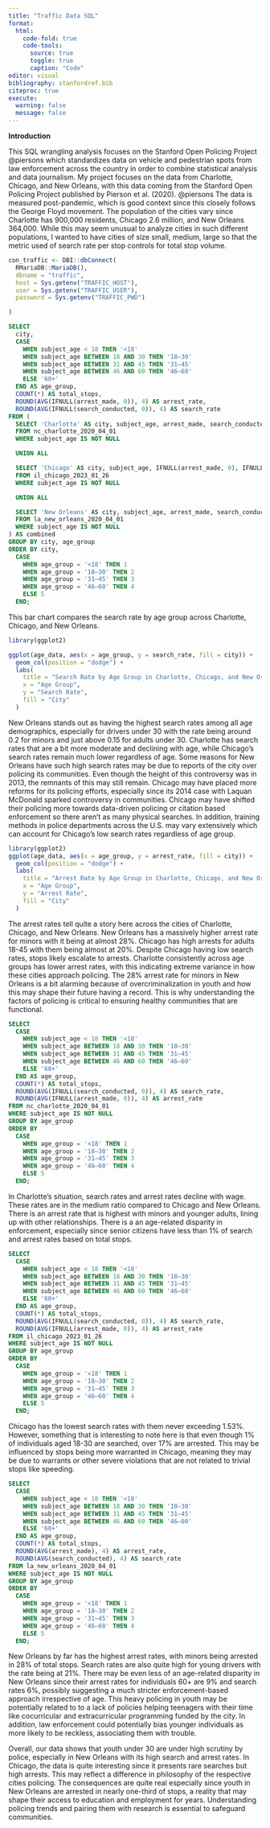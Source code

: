 ```yaml
---
title: "Traffic Data SQL"
format:
  html:
    code-fold: true
    code-tools:
      source: true
      toggle: true
      caption: "Code"
editor: visual
bibliography: stanfordref.bib
citeproc: true
execute:
  warning: false
  message: false
---
```


**Introduction**

This SQL wrangling analysis focuses on the Stanford Open Policing Project @piersons which standardizes data on vehicle and pedestrian spots from law enforcement across the country in order to combine statistical analysis and data journalism. My project focuses on the data from Charlotte, Chicago, and New Orleans, with this data coming from the Stanford Open Policing Project published by Pierson et al. (2020). @piersons The data is measured post-pandemic, which is good context since this closely follows the George Floyd movement. The population of the cities vary since Charlotte has 900,000 residents, Chicago 2.6 million, and New Orleans 364,000. While this may seem unusual to analyze cities in such different populations, I wanted to have cities of size small, medium, large so that the metric used of search rate per stop controls for total stop volume.

```r
con_traffic <- DBI::dbConnect(
  RMariaDB::MariaDB(),
  dbname = "traffic",
  host = Sys.getenv("TRAFFIC_HOST"),
  user = Sys.getenv("TRAFFIC_USER"),
  password = Sys.getenv("TRAFFIC_PWD")

)
```

```sql
SELECT 
  city,
  CASE 
    WHEN subject_age < 18 THEN '<18'
    WHEN subject_age BETWEEN 18 AND 30 THEN '18–30'
    WHEN subject_age BETWEEN 31 AND 45 THEN '31–45'
    WHEN subject_age BETWEEN 46 AND 60 THEN '46–60'
    ELSE '60+'
  END AS age_group,
  COUNT(*) AS total_stops,
  ROUND(AVG(IFNULL(arrest_made, 0)), 4) AS arrest_rate,
  ROUND(AVG(IFNULL(search_conducted, 0)), 4) AS search_rate
FROM (
  SELECT 'Charlotte' AS city, subject_age, arrest_made, search_conducted
  FROM nc_charlotte_2020_04_01
  WHERE subject_age IS NOT NULL

  UNION ALL

  SELECT 'Chicago' AS city, subject_age, IFNULL(arrest_made, 0), IFNULL(search_conducted, 0)
  FROM il_chicago_2023_01_26
  WHERE subject_age IS NOT NULL

  UNION ALL

  SELECT 'New Orleans' AS city, subject_age, arrest_made, search_conducted
  FROM la_new_orleans_2020_04_01
  WHERE subject_age IS NOT NULL
) AS combined
GROUP BY city, age_group
ORDER BY city,
  CASE 
    WHEN age_group = '<18' THEN 1
    WHEN age_group = '18–30' THEN 2
    WHEN age_group = '31–45' THEN 3
    WHEN age_group = '46–60' THEN 4
    ELSE 5
  END;
```

This bar chart compares the search rate by age group across Charlotte, Chicago, and New Orleans.

```r

library(ggplot2)

ggplot(age_data, aes(x = age_group, y = search_rate, fill = city)) +
  geom_col(position = "dodge") +
  labs(
    title = "Search Rate by Age Group in Charlotte, Chicago, and New Orleans",
    x = "Age Group",
    y = "Search Rate",
    fill = "City"
  ) 
```

New Orleans stands out as having the highest search rates among all age demographics, especially for drivers under 30 with the rate being around 0.2 for minors and just above 0.15 for adults under 30. Charlotte has search rates that are a bit more moderate and declining with age, while Chicago's search rates remain much lower regardless of age. Some reasons for New Orleans have such high search rates may be due to reports of the city over policing its communities. Even though the height of this controversy was in 2013, the remnants of this may still remain. Chicago may have placed more reforms for its policing efforts, especially since its 2014 case with Laquan McDonald sparked controversy in communities. Chicago may have shifted their policing more towards data-driven policing or citation based enforcement so there aren't as many physical searches. In addition, training methods in police departments across the U.S. may vary extensively which can account for Chicago's low search rates regardless of age group.

```r
library(ggplot2)
ggplot(age_data, aes(x = age_group, y = arrest_rate, fill = city)) +
  geom_col(position = "dodge") +
  labs(
    title = "Arrest Rate by Age Group in Charlotte, Chicago, and New Orleans",
    x = "Age Group",
    y = "Arrest Rate",
    fill = "City"
  )
```

The arrest rates tell quite a story here across the cities of Charlotte, Chicago, and New Orleans. New Orleans has a massively higher arrest rate for minors with it being at almost 28%. Chicago has high arrests for adults 18-45 with them being almost at 20%. Despite Chicago having low search rates, stops likely escalate to arrests. Charlotte consistently across age groups has lower arrest rates, with this indicating extreme variance in how these cities approach policing. The 28% arrest rate for minors in New Orleans is a bit alarming because of overcriminalization in youth and how this may shape their future having a record. This is why understanding the factors of policing is critical to ensuring healthy communities that are functional.

```sql
SELECT 
  CASE 
    WHEN subject_age < 18 THEN '<18'
    WHEN subject_age BETWEEN 18 AND 30 THEN '18–30'
    WHEN subject_age BETWEEN 31 AND 45 THEN '31–45'
    WHEN subject_age BETWEEN 46 AND 60 THEN '46–60'
    ELSE '60+'
  END AS age_group,
  COUNT(*) AS total_stops,
  ROUND(AVG(IFNULL(search_conducted, 0)), 4) AS search_rate,
  ROUND(AVG(IFNULL(arrest_made, 0)), 4) AS arrest_rate
FROM nc_charlotte_2020_04_01
WHERE subject_age IS NOT NULL
GROUP BY age_group
ORDER BY 
  CASE 
    WHEN age_group = '<18' THEN 1
    WHEN age_group = '18–30' THEN 2
    WHEN age_group = '31–45' THEN 3
    WHEN age_group = '46–60' THEN 4
    ELSE 5
  END;
```

In Charlotte's situation, search rates and arrest rates decline with wage. These rates are in the medium ratio compared to Chicago and New Orleans. There is an arrest rate that is highest with minors and younger adults, lining up with other relationships. There is a an age-related disparity in enforcement, especially since senior citizens have less than 1% of search and arrest rates based on total stops.

```sql
SELECT 
  CASE 
    WHEN subject_age < 18 THEN '<18'
    WHEN subject_age BETWEEN 18 AND 30 THEN '18–30'
    WHEN subject_age BETWEEN 31 AND 45 THEN '31–45'
    WHEN subject_age BETWEEN 46 AND 60 THEN '46–60'
    ELSE '60+'
  END AS age_group,
  COUNT(*) AS total_stops,
  ROUND(AVG(IFNULL(search_conducted, 0)), 4) AS search_rate,
  ROUND(AVG(IFNULL(arrest_made, 0)), 4) AS arrest_rate
FROM il_chicago_2023_01_26
WHERE subject_age IS NOT NULL
GROUP BY age_group
ORDER BY 
  CASE 
    WHEN age_group = '<18' THEN 1
    WHEN age_group = '18–30' THEN 2
    WHEN age_group = '31–45' THEN 3
    WHEN age_group = '46–60' THEN 4
    ELSE 5
  END;

```

Chicago has the lowest search rates with them never exceeding 1.53%. However, something that is interesting to note here is that even though 1% of individuals aged 18-30 are searched, over 17% are arrested. This may be influenced by stops being more warranted in Chicago, meaning they may be due to warrants or other severe violations that are not related to trivial stops like speeding.

```sql
SELECT 
  CASE 
    WHEN subject_age < 18 THEN '<18'
    WHEN subject_age BETWEEN 18 AND 30 THEN '18–30'
    WHEN subject_age BETWEEN 31 AND 45 THEN '31–45'
    WHEN subject_age BETWEEN 46 AND 60 THEN '46–60'
    ELSE '60+'
  END AS age_group,
  COUNT(*) AS total_stops,
  ROUND(AVG(arrest_made), 4) AS arrest_rate,
  ROUND(AVG(search_conducted), 4) AS search_rate
FROM la_new_orleans_2020_04_01
WHERE subject_age IS NOT NULL
GROUP BY age_group
ORDER BY 
  CASE 
    WHEN age_group = '<18' THEN 1
    WHEN age_group = '18–30' THEN 2
    WHEN age_group = '31–45' THEN 3
    WHEN age_group = '46–60' THEN 4
    ELSE 5
  END;

```

New Orleans by far has the highest arrest rates, with minors being arrested in 28% of total stops. Search rates are also quite high for young drivers with the rate being at 21%. There may be even less of an age-related disparity in New Orleans since their arrest rates for individuals 60+ are 9% and search rates 6%, possibly suggesting a much stricter enforcement-based approach irrespective of age. This heavy policing in youth may be potentially related to to a lack of policies helping teenagers with their time like cocurricular and extracurricular programming funded by the city. In addition, law enforcement could potentially bias younger individuals as more likely to be reckless, associating them with trouble.

Overall, our data shows that youth under 30 are under high scrutiny by police, especially in New Orleans with its high search and arrest rates. In Chicago, the data is quite interesting since it presents rare searches but high arrests. This may reflect a difference in philosophy of the respective cities policing. The consequences are quite real especially since youth in New Orleans are arrested in nearly one-third of stops, a reality that may shape their access to education and employment for years. Understanding policing trends and pairing them with research is essential to safeguard communities.
